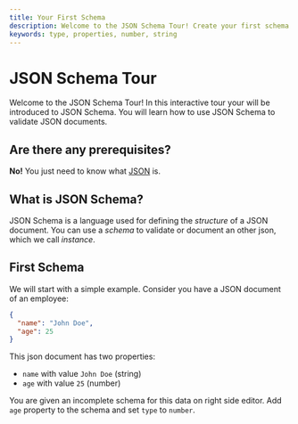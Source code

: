 ```yaml
---
title: Your First Schema 
description: Welcome to the JSON Schema Tour! Create your first schema to validate a JSON document.
keywords: type, properties, number, string
---
```



# JSON Schema Tour
Welcome to the JSON Schema Tour! In this interactive tour your will be introduced to JSON Schema. You will learn how to use JSON Schema to validate JSON documents.


## Are there any prerequisites?
**No!** You just need to know what [JSON](https://www.mongodb.com/resources/languages/what-is-json) is.

## What is JSON Schema?

JSON Schema is a language used for defining the _structure_ of a JSON document. You can use a _schema_ to validate or document an other json, which we call _instance_.

## First Schema 
We will start with a simple example.
Consider you have a JSON document of an employee:
```json
{
  "name": "John Doe",
  "age": 25
}
```
 This json document has two properties:
 - `name` with value `John Doe` (string)
 - `age` with value `25` (number)


You are given an incomplete schema for this data on right side editor. 
Add `age` property to the schema and set `type` to `number`. 




